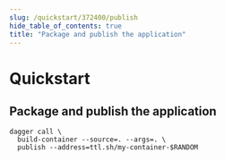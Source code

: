 ```yaml
---
slug: /quickstart/372400/publish
hide_table_of_contents: true
title: "Package and publish the application"
---
```


# Quickstart

## Package and publish the application

```shell
dagger call \
  build-container --source=. --args=. \
  publish --address=ttl.sh/my-container-$RANDOM
```
